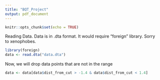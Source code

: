 ```yaml
---
title: "BQT_Project"
output: pdf_document
---
```


```r
knitr::opts_chunk$set(echo = TRUE)
```

Reading Data. Data is in .dta format. It would require "foreign" library. Sorry to xenophobes. 

```r
library(foreign)
data <- read.dta("data.dta")
```

Now, we will drop data points that are not in the range

```r
data <- data[data$dist_from_cut > -1.4 & data$dist_from_cut < 1.4]
```

